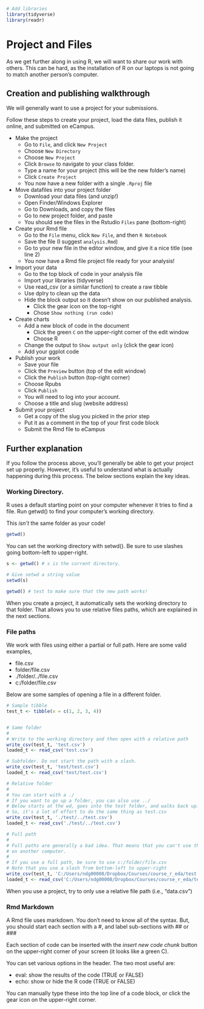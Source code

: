 ```r

# Add libraries
library(tidyverse)
library(readr)
```

# Project and Files

As we get further along in using R, we will want to share our work
with others. This can be hard, as the installation of R on our laptops 
is not going to match another person's computer.


## Creation and publishing walkthrough

We will generally want to use a project for your submissions. 

Follow these steps to create your project, load the data files, publish it 
online, and submitted on eCampus.

- Make the project
  - Go to `File`, and click `New Project`
  - Choose `New Directory` 
  - Choose `New Project`
  - Click `Browse` to navigate to your class folder.
  - Type a name for your project (this will be the new folder's name)
  - Click `Create Project`
  - You now have a new folder with a single `.Rproj` file
- Move datafiles into your project folder
  - Download your data files (and unzip!)
  - Open Finder/Windows Explorer
  - Go to Downloads, and copy the files
  - Go to new project folder, and paste
  - You should see the files in the Rstudio `Files` pane (bottom-right)
- Create your Rmd file
  - Go to the `File` menu, click `New File`, and then `R Notebook`
  - Save the file (I suggest `analysis.Rmd`)
  - Go to your new file in the editor window, and give it a nice title (see line 2)
  - You now have a Rmd file project file ready for your analysis!
- Import your data
  - Go to the top block of code in your analysis file
  - Import your libraries (tidyverse)
  - Use read_csv (or a similar function) to create a raw tibble
  - Use dplry to clean up the data
  - Hide the block output so it doesn't show on our published analysis.
    - Click the gear icon on the top-right
    - Chose `Show nothing (run code)`
- Create charts
  - Add a new block of code in the document
    - Click the green `C` on the upper-right corner of the edit window
    - Choose R
  - Change the output to `Show output only` (click the gear icon)
  - Add your ggplot code
- Publish your work
  - Save your file
  - Click the `Preview` button (top of the edit window)
  - Click the `Publish` button (top-right corner)
  - Choose Rpubs
  - Click `Publish`
  - You will need to log into your account. 
  - Choose a title and slug (website address)
- Submit your project
  - Get a copy of the slug you picked in the prior step
  - Put it as a comment in the top of your first code block
  - Submit the Rmd file to eCampus

## Further explanation

If you follow the process above, you'll generally be able to get your project
set up properly. However, it's useful to understand what is actually 
happening during this process. The below sections explain the key ideas.

### Working Directory. 

R uses a default starting point on your computer whenever it tries to find a file.
Run getwd() to find your computer's working directory.

This *isn't* the same folder as your code! 

```r
getwd()
```

You can set the working directory with setwd(). Be sure to use slashes going bottom-left to upper-right.


```r
s <- getwd() # s is the current directory.

# Give setwd a string value 
setwd(s)

getwd() # test to make sure that the new path works!
```

When you create a project, it automatically sets the working directory to 
that folder. That allows you to use relative files paths, which are explained
in the next sections.


### File paths

We work with files using either a partial or full path. Here are some valid
examples,

- file.csv
- folder/file.csv
- ./folder/../file.csv
- c:/folder/file.csv

Below are some samples of opening a file in a different folder.

```r
# Sample tibble
test_t <- tibble(x = c(1, 2, 3, 4))


# Same folder
# 
# Write to the working directory and then open with a relative path
write_csv(test_t, 'test.csv')
loaded_t <- read_csv('test.csv')
```

```r
# Subfolder. Do not start the path with a slash.
write_csv(test_t, 'test/test.csv')
loaded_t <- read_csv('test/test.csv')
```

```r

# Relative folder
# 
# You can start with a ./
# If you want to go up a folder, you can also use ../
# Below starts at the wd, goes into the test folder, and walks back up.
# So, it's a lot of effort to do the same thing as test.csv 
write_csv(test_t, './test/../test.csv')
loaded_t <- read_csv('./test/../test.csv')
```

```r
# Full path
# 
# Full paths are generally a bad idea. That means that you can't use the code
# on another computer.
# 
# If you use a full path, be sure to use c:/folder/file.csv
# Note that you use a slash from bottom-left to upper-right
write_csv(test_t, 'C:/Users/ndg00008/Dropbox/Courses/course_r_eda/test.csv')
loaded_t <- read_csv('C:/Users/ndg00008/Dropbox/Courses/course_r_eda/test.csv')
```

When you use a project, try to only use a relative file path (i.e., "data.csv")


### Rmd Markdown

A Rmd file uses markdown. You don't need to know all of the syntax. But, you
should start each section with a #, and label sub-sections
with ## or ###

Each section of code can be inserted with the *insert new code chunk* button
on the upper-right corner of your screen (it looks like a green C).

You can set various options in the header. The two most useful are:

- eval: show the results of the code (TRUE or FALSE)
- echo: show or hide the R code (TRUE or FALSE)

You can manually type these into the top line of a code block, or click
the gear icon on the upper-right corner.